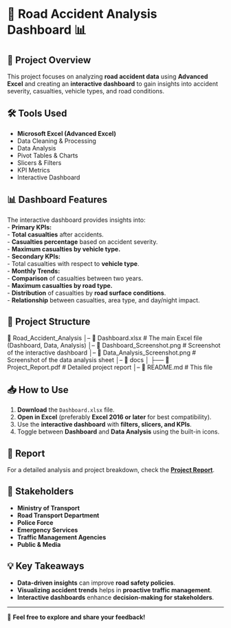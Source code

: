 # 🚗 Road Accident Analysis Dashboard 📊

## 📌 Project Overview
This project focuses on analyzing **road accident data** using **Advanced Excel** and creating an **interactive dashboard** to gain insights into accident severity, casualties, vehicle types, and road conditions.  

## 🛠️ Tools Used
- **Microsoft Excel (Advanced Excel)**
- Data Cleaning & Processing  
- Data Analysis  
- Pivot Tables & Charts  
- Slicers & Filters  
- KPI Metrics  
- Interactive Dashboard  

## 📊 Dashboard Features
The interactive dashboard provides insights into:  
- **Primary KPIs:**  
  - **Total casualties** after accidents.  
  - **Casualties percentage** based on accident severity.  
  - **Maximum casualties by vehicle type.**  
- **Secondary KPIs:**  
  - Total casualties with respect to **vehicle type**.  
- **Monthly Trends:**  
  - **Comparison** of casualties between two years.  
  - **Maximum casualties by road type.**  
  - **Distribution** of casualties by **road surface conditions**.  
  - **Relationship** between casualties, area type, and day/night impact.  

## 📂 Project Structure
📁 Road_Accident_Analysis │-- 📄 Dashboard.xlsx # The main Excel file (Dashboard, Data, Analysis) │-- 📸 Dashboard_Screenshot.png # Screenshot of the interactive dashboard │-- 📸 Data_Analysis_Screenshot.png # Screenshot of the data analysis sheet │-- 📂 docs │ ├── 📄 Project_Report.pdf # Detailed project report │-- 📄 README.md # This file

## 📥 How to Use
1. **Download** the `Dashboard.xlsx` file.  
2. **Open in Excel** (preferably **Excel 2016 or later** for best compatibility).  
3. Use the **interactive dashboard** with **filters, slicers, and KPIs**.  
4. Toggle between **Dashboard** and **Data Analysis** using the built-in icons.  

## 📑 Report
For a detailed analysis and project breakdown, check the **[Project Report](docs/Project_Report.pdf)**.  

## 👥 Stakeholders
- **Ministry of Transport**  
- **Road Transport Department**  
- **Police Force**  
- **Emergency Services**  
- **Traffic Management Agencies**  
- **Public & Media**  

## 💡 Key Takeaways
- **Data-driven insights** can improve **road safety policies**.  
- **Visualizing accident trends** helps in **proactive traffic management**.  
- **Interactive dashboards** enhance **decision-making for stakeholders**.  

---

🚀 **Feel free to explore and share your feedback!**

